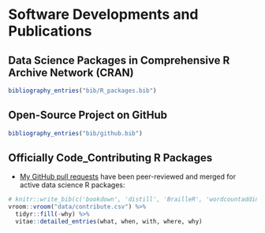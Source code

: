 # Software Developments and Publications

## Data Science Packages in Comprehensive R Archive Network (CRAN)

<!-- ```{r R-package, echo = FALSE, cache = FALSE, eval = FALSE}
knitr::write_bib(c("ezpickr", "mboxr", "youtubecaption"), "bib/R_packages.bib")
# R_package <- suppressMessages(RefManageR::ReadBib("bib/R_packages.bib", check = FALSE))
# RefManageR:::print.BibEntry(R_package)
#### vitae::bibliography_entries("bib/R_packages.bib")
``` -->

```r
bibliography_entries("bib/R_packages.bib")
```

\newpage

## Open-Source Project on GitHub

<!-- ```{r github, echo = FALSE, cache = FALSE, eval=T}
# knitr::write_bib(c('tactileR', 'ezviewr', 'jladown', 'edmdown'), "bib/github.bib")
# github <- suppressMessages(RefManageR::ReadBib("bib/github.bib", check = FALSE))
# RefManageR:::print.BibEntry(github)
#### vitae::bibliography_entries("bib/github.bib")
``` -->

```r
bibliography_entries("bib/github.bib")
```

## Officially Code_Contributing R Packages

* [My GitHub pull requests](https://github.com/pulls?q=is%3Apr+author%3Ajooyoungseo+archived%3Afalse+is%3Aclosed) have been peer-reviewed and merged for active data science R packages:

```r
# knitr::write_bib(c('bookdown', 'distill', 'BrailleR', 'wordcountaddin'), "bib/contribute.bib")
vroom::vroom("data/contribute.csv") %>%
  tidyr::fill(-why) %>%
  vitae::detailed_entries(what, when, with, where, why)
```
